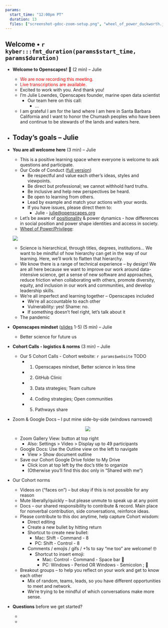 ```yaml
---
params:
  start_time: "12:00pm PT"
  duration: 13
  files: ["screenshot-gdoc-zoom-setup.png", "wheel_of_power_duckworth.jpg"]
---
```


## Welcome • `r kyber:::fmt_duration(params$start_time, params$duration)`

- **Welcome to Openscapes!** 👋 (2 min) – Julie
  - <font color="red">We are now recording this meeting.</font> 
  - <font color="red">Live transcriptions are available.</font>
  - Excited to work with you. And thank you!
  - I’m Julie Lowndes, Openscapes founder, marine open data scientist
    - Our team here on this call: 
      - ...
  - I am grateful I am for the land where I am here in Santa Barbara California and I want to honor the Chumash peoples who have been and continue to be stewards of the lands and waters here.

- **Today’s goals** – Julie
  - 
- **You are all welcome here** (3 min) – Julie
  - This is a positive learning space where everyone is welcome to ask questions and participate.
  - Our Code of Conduct ([full version](https://www.openscapes.org/code-of-conduct/))
    - Be respectful and value each other’s ideas, styles and viewpoints.
    - Be direct but professional; we cannot withhold hard truths.
    - Be inclusive and help new perspectives be heard.
    - Be open to learning from others.
    - Lead by example and match your actions with your words.
    - If you have issues, please direct them to:
      - Julie - [julie@openscapes.org](mailto:julie@openscapes.org)
  - Let’s be aware of [positionality](https://indigenousinitiatives.ctlt.ubc.ca/classroom-climate/positionality-and-intersectionality/) & power dynamics - how differences in social position and power shape identities and access in society. 
  - [Wheel of Power/Privilege](https://www.instagram.com/p/CEFiUShhpUT/?hl=en):
  
  ![](wheel_of_power_duckworth.jpg)

  - Science is hierarchical, through titles, degrees, institutions… We want to be mindful of how hierarchy can get in the way of our learning. Here, we’ll work to flatten that hierarchy.
  - We know there is a range of technical experience – by design! We are all here because we want to improve our work around data-intensive science, get a sense of new software and approaches, reduce friction when collaborating with others, promote diversity, equity, and inclusion in our work and communities, and develop leadership skills.
  - We’re all imperfect and learning together – Openscapes included
    - We're all accountable to each other
    - Vulnerability: yes! Shame: no.
    - If something doesn’t feel right, let’s talk about it
  - The pandemic 

- **Openscapes mindset** ([slides](https://docs.google.com/presentation/d/1giEW0EIYVnxneGpOBSJnEqg-1CVBUGrbH8Z5gawdeBc/edit#slide=id.p) 1-5) (5 min) – Julie
  - Better science for future us

- **Cohort Calls - logistics & norms** (3 min) – Julie
  - Our 5 Cohort Calls - Cohort website: `r params$website` TODO
    - 1. Openscapes mindset, Better science in less time
    - 2. GitHub Clinic
    - 3. Data strategies; Team culture
    - 4. Coding strategies; Open communities
    - 5. Pathways share

 - Zoom & Google Docs – I put mine side-by-side (windows narrowed)
<center>![](screenshot-gdoc-zoom-setup.png)</center>
    - Zoom Gallery View: button at top right
      - Also: Settings > Video > Display up to 49 participants
    - Google Docs: Use the Outline view on the left to navigate 
      - View > Show document outline
    - Save our Cohort Google Drive folder to My Drive
      - Click icon at top left by the doc’s title to organize
      - (Otherwise you’ll find this doc only in “Shared with me”)
  - Our Cohort norms
    - Videos on (“faces on”) – but okay if this is not possible for any reason 
    - Mute liberally/quickly – but please unmute to speak up at any point
    - Docs – our shared responsibility to contribute & record. Main place for nonverbal contribution, side conversations, reinforce ideas.
    - Please contribute to this doc anytime, help capture Cohort wisdom:
      - Direct editing
      - Create a new bullet by hitting return
      - Shortcut to create new bullet:
        - Mac: Shift - Command - 8
        - PC: Shift - Control - 8
      - Comments / emojis / gifs / +1s to say “me too” are welcome! 🤓
        - Shortcut to insert emoji:
          - Mac: Control - Command - Space bar 🦑 
          - PC: Windows - Period OR Windows - Semicolon ; 🦖
    - Breakout groups – to help you reflect on your work and get to know each other
      - Mix of random, teams, leads, so you have different opportunities to meet and network. 
      - We're trying to be mindful of which conversations make more sense.
- **Questions** before we get started?
    -  
    - 
    
